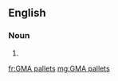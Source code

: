 ==English==

===Noun===
{{head|en}}

# {{plural of|GMA pallet}}

[[fr:GMA pallets]]
[[mg:GMA pallets]]
